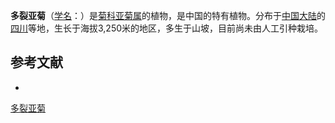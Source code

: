 {{Speciesbox
| name = 多裂亚菊
| status = 
| status_system = 
| image =
| genus = Ajania
| species = tripinnatisecta
| authority = Ling et Shih
}}

'''多裂亚菊'''（[[学名|学名]]：{{lang|la|''Ajania tripinnatisecta''}}）是[[菊科|菊科]][[亚菊属|亚菊属]]的植物，是中国的特有植物。分布于[[中国大陆|中国大陆]]的[[四川|四川]]等地，生长于海拔3,250米的地区，多生于山坡，目前尚未由人工引种栽培。

== 参考文献 ==
<div class="references-small">
* {{cite web| url =http://www.bioinfo.cn/db05/KmzwSpecies.php?action=view&id=3858| title =多裂亚菊| work =《中国高等植物数据库全库》| publisher =中国科学院微生物研究所| author =昆明植物研究所| accessdate =2009-02-25| deadurl =yes| archiveurl =https://web.archive.org/web/20160305005953/http://www.bioinfo.cn/db05/KmzwSpecies.php?action=view&id=3858| archivedate =2016-03-05}}
</div>
{{Taxonbar|from=Q10933115}}

[[Category:亚菊属|多裂亚菊]]


{{植物小作品}}
